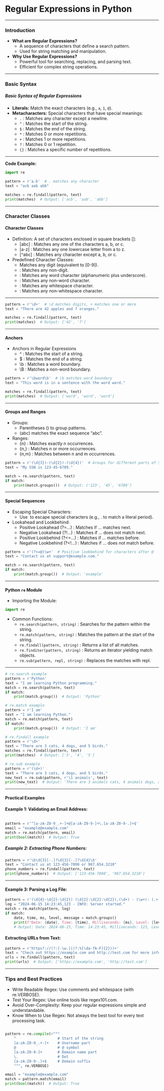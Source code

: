 # Regular Expressions in Python


------------------------------------------------------------------------

### Introduction

-   **What are Regular Expressions?**
    -   A sequence of characters that define a search pattern.
    -   Used for string matching and manipulation.
-   **Why Use Regular Expressions?**
    -   Powerful tool for searching, replacing, and parsing text.
    -   Efficient for complex string operations.

------------------------------------------------------------------------

### Basic Syntax

##### Basic Syntax of Regular Expressions

-   **Literals:** Match the exact characters (e.g., `a`, `1`, `@`).
-   **Metacharacters:** Special characters that have special meanings:
    -   `.` : Matches any character except a newline.
    -   `^` : Matches the start of the string.
    -   `$` : Matches the end of the string.
    -   `*` : Matches 0 or more repetitions.
    -   `+` : Matches 1 or more repetitions.
    -   `?` : Matches 0 or 1 repetition.
    -   `{}` : Matches a specific number of repetitions.

---

**Code Example:**

``` python
import re

pattern = r'a.b'  # . matches any character
text = "acb aab abb"

matches = re.findall(pattern, text)
print(matches)  # Output: ['acb', 'aab', 'abb']
```

------------------------------------------------------------------------

### Character Classes

#### Character Classes

-   Definition: A set of characters enclosed in square brackets \[\]:
    -   \[abc\] : Matches any one of the characters a, b, or c.
    -   \[a-z\] : Matches any one lowercase letter from a to z.
    -   \[\^abc\] : Matches any character except a, b, or c.
-   Predefined Character Classes:
    -   \d : Matches any digit (equivalent to \[0-9\]).
    -   \D : Matches any non-digit.
    -   \w : Matches any word character (alphanumeric plus underscore).
    -   \W : Matches any non-word character.
    -    \s : Matches any whitespace character.
    -   \S : Matches any non-whitespace character.

------------------------------------------------------------------------

``` python
pattern = r'\d+'  # \d matches digits, + matches one or more
text = "There are 42 apples and 7 oranges."

matches = re.findall(pattern, text)
print(matches)  # Output: ['42', '7']

```

---

#### Anchors
* Anchors in Regular Expressions
    - ^ : Matches the start of a string.
    - $ : Matches the end of a string.
    - \\b : Matches a word boundary.
    - \\B : Matches a non-word boundary.

``` python
pattern = r'\bword\b'  # \b matches word boundary
text = "This word is in a sentence with the word word."

matches = re.findall(pattern, text)
print(matches)  # Output: ['word', 'word', 'word']

```

---

#### Groups and Ranges

* Groups:
    - Parentheses () to group patterns.
    - (abc) matches the exact sequence "abc".
* Ranges:
    - {n} : Matches exactly n occurrences.
    - {n,} : Matches n or more occurrences.
    - {n,m} : Matches between n and m occurrences.

``` python 
pattern = r'(\d{3})-(\d{2})-(\d{4})'  # Groups for different parts of SSN
text = "My SSN is 123-45-6789."

match = re.search(pattern, text)
if match:
    print(match.groups())  # Output: ('123', '45', '6789')
```

---

####  Special Sequences

* Escaping Special Characters:
    - Use \ to escape special characters (e.g., \. to match a literal period).
* Lookahead and Lookbehind:
    - Positive Lookahead (?=...) : Matches if ... matches next.
    - Negative Lookahead (?!...) : Matches if ... does not match next.
    - Positive Lookbehind (?<=...) : Matches if ... matches before.
    - Negative Lookbehind (?<!...) : Matches if ... does not match before.

``` python
pattern = r'(?<=@)\w+'  # Positive lookbehind for characters after @
text = "Contact us at support@example.com."

match = re.search(pattern, text)
if match:
    print(match.group())  # Output: 'example'

```

---

#### Python `re` Module

* Importing the Module:

``` python
import re
```

* Common Functions:
    - `re.search(pattern, string)` : Searches for the pattern within the string.
    - `re.match(pattern, string)` : Matches the pattern at the start of the string.
    - `re.findall(pattern, string)` : Returns a list of all matches.
    - `re.finditer(pattern, string)` : Returns an iterator yielding match objects.
    - `re.sub(pattern, repl, string)` : Replaces the matches with repl.

---

``` python
# re.search example
pattern = r'Python'
text = "I am learning Python programming."
match = re.search(pattern, text)
if match:
    print(match.group())  # Output: 'Python'

# re.match example
pattern = r'I am'
text = "I am learning Python."
match = re.match(pattern, text)
if match:
    print(match.group())  # Output: 'I am'

# re.findall example
pattern = r'\d+'
text = "There are 3 cats, 4 dogs, and 5 birds."
matches = re.findall(pattern, text)
print(matches)  # Output: ['3', '4', '5']

# re.sub example
pattern = r'(\d+)'
text = "There are 3 cats, 4 dogs, and 5 birds."
new_text = re.sub(pattern, r'\1 animals', text)
print(new_text)  # Output: 'There are 3 animals cats, 4 animals dogs, and 5 animals birds.'

```

---

#### Practical Examples

#### Example 1: Validating an Email Address:

``` python

pattern = r'^[a-zA-Z0-9_.+-]+@[a-zA-Z0-9-]+\.[a-zA-Z0-9-.]+$'
email = "example@example.com"
match = re.match(pattern, email)
print(bool(match))  # Output: True

```

##### Example 2: Extracting Phone Numbers:

``` python
pattern = r'\b\d{3}[-.]?\d{3}[-.]?\d{4}\b'
text = "Contact us at 123-456-7890 or 987.654.3210"
phone_numbers = re.findall(pattern, text)
print(phone_numbers)  # Output: ['123-456-7890', '987.654.3210']

```

---

#### Example 3: Parsing a Log File:

``` python
pattern = r'(\d{4}-\d{2}-\d{2}) (\d{2}:\d{2}:\d{2}),(\d+) - (\w+): (.+)'
log = "2024-06-15 14:23:45,123 - INFO: Server started."
match = re.match(pattern, log)
if match:
    date, time, ms, level, message = match.groups()
    print(f"Date: {date}, Time: {time}, Milliseconds: {ms}, Level: {level}, Message: {message}")
    # Output: Date: 2024-06-15, Time: 14:23:45, Milliseconds: 123, Level: INFO, Message: Server started.
```


#### Extracting URLs from Text:

``` python
pattern = r'https?://(?:[-\w.]|(?:%[\da-fA-F]{2}))+'
text = "Check out https://example.com and http://test.com for more info."
urls = re.findall(pattern, text)
print(urls)  # Output: ['https://example.com', 'http://test.com']

```

---

### Tips and Best Practices

* Write Readable Regex: Use comments and whitespace (with re.VERBOSE).
* Test Your Regex: Use online tools like regex101.com.
* Avoid Over-Complexity: Keep your regular expressions simple and understandable.
* Know When to Use Regex: Not always the best tool for every text processing task.

``` python

pattern = re.compile(r"""
    ^                   # Start of the string
    [a-zA-Z0-9_.+-]+    # Username part
    @                   # @ symbol
    [a-zA-Z0-9-]+       # Domain name part
    \.                  # Dot
    [a-zA-Z0-9-.]+$     # Domain suffix
    """, re.VERBOSE)

email = "example@example.com"
match = pattern.match(email)
print(bool(match))  # Output: True

```

